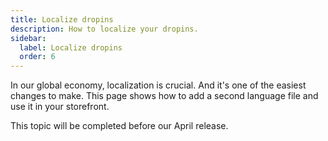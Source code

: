 ```yaml
---
title: Localize dropins
description: How to localize your dropins.
sidebar:
  label: Localize dropins
  order: 6
---
```



In our global economy, localization is crucial. And it's one of the easiest changes to make. This page shows how to add a second language file and use it in your storefront.

<Aside type="soon" title="Coming Soon">
  This topic will be completed before our April release.
</Aside>
